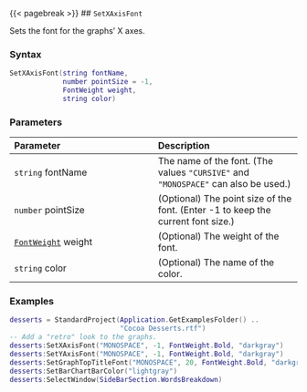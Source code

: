 {{< pagebreak >}}
## `SetXAxisFont`

Sets the font\index{graphs!fonts} for the graphs' X axes.

### Syntax {-}

``` .lua
SetXAxisFont(string fontName,
             number pointSize = -1,
             FontWeight weight,
             string color)
```

### Parameters {-}

**Parameter** | **Description**
| :-- | :-- |
| `string` fontName | The name of the font. (The values `"CURSIVE"` and `"MONOSPACE"` can also be used.) | 
| `number` pointSize | (Optional) The point size of the font. (Enter -1 to keep the current font size.) | 
| [`FontWeight`](#fontweight) weight | (Optional) The weight of the font. | 
| `string` color | (Optional) The name of the color. |

### Examples {-}

``` .lua
desserts = StandardProject(Application.GetExamplesFolder() ..
                           "Cocoa Desserts.rtf")
-- Add a "retro" look to the graphs.
desserts:SetXAxisFont("MONOSPACE", -1, FontWeight.Bold, "darkgray")
desserts:SetYAxisFont("MONOSPACE", -1, FontWeight.Bold, "darkgray")
desserts:SetGraphTopTitleFont("MONOSPACE", 20, FontWeight.Bold, "darkgray")
desserts:SetBarChartBarColor("lightgray")
desserts:SelectWindow(SideBarSection.WordsBreakdown)
```

